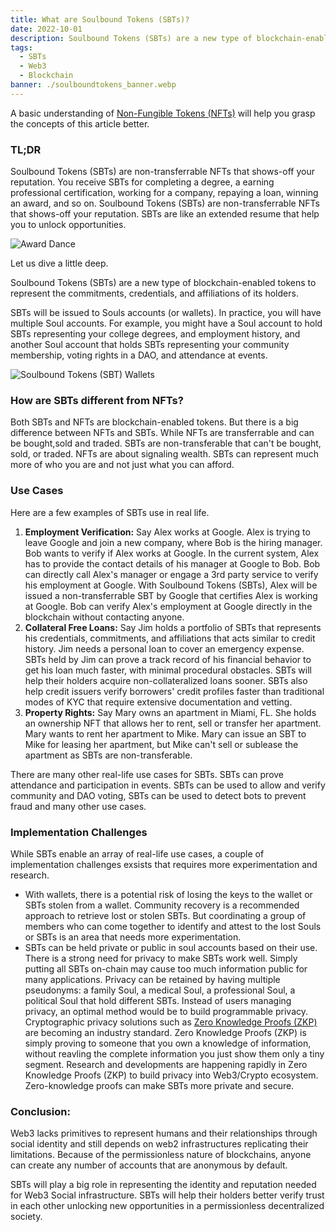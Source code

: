 ```yaml
---
title: What are Soulbound Tokens (SBTs)?
date: 2022-10-01
description: Soulbound Tokens (SBTs) are a new type of blockchain-enabled tokens to represent the commitments, credentials, and affiliations and affiliation of “Souls” that establish provenance and reputation.
tags:
  - SBTs
  - Web3 
  - Blockchain
banner: ./soulboundtokens_banner.webp
---
```


A basic understanding of [Non-Fungible Tokens (NFTs)](https://decrypt.co/resources/non-fungible-tokens-nfts-explained-guide-learn-blockchain "Non-Fungible Tokens (NFTs)")  will help you grasp the concepts of this article better.

### TL;DR

Soulbound Tokens (SBTs) are non-transferrable NFTs that shows-off your reputation. You receive SBTs for completing a degree, a earning professional certification, working for a company, repaying a loan, winning an award, and so on. Soulbound Tokens (SBTs) are non-transferrable NFTs that shows-off your reputation. SBTs are like an extended resume that help you to unlock opportunities.

![Award Dance](./awarddance.gif)

Let us dive a little deep.

Soulbound Tokens (SBTs) are a new type of blockchain-enabled tokens to represent the commitments, credentials, and affiliations of its holders.

SBTs will be issued to Souls accounts (or wallets). In practice, you will have multiple Soul accounts. For example, you might have a Soul account to hold SBTs representing your college degrees, and employment history, and another Soul account that holds SBTs representing your community membership, voting rights in a DAO, and attendance at events.

![Soulbound Tokens (SBT) Wallets](./soul-wallets.png)

### How are SBTs different from NFTs?

Both SBTs and NFTs are blockchain-enabled tokens. But there is a big difference between NFTs and SBTs. While NFTs are transferrable and can be bought,sold and traded. SBTs are non-transferable that can't be bought, sold, or traded. NFTs are about signaling wealth. SBTs can represent much more of who you are and not just what you can afford.

### Use Cases

Here are a few examples of SBTs use in real life.

1. **Employment Verification:** Say Alex works at Google. Alex is trying to leave Google and join a new company, where Bob is the hiring manager. Bob wants to verify if Alex works at Google. In the current system, Alex has to provide the contact details of his manager at Google to Bob. Bob can directly call Alex's manager or engage a 3rd party service to verify his employment at Google. With Soulbound Tokens (SBTs), Alex will be issued a non-transferrable SBT by Google that certifies Alex is working at Google. Bob can verify Alex's employment at Google directly in the blockchain without contacting anyone.
2. **Collateral Free Loans:** Say Jim holds a portfolio of SBTs that represents his credentials, commitments, and affiliations that acts similar to credit history. Jim needs a personal loan to cover an emergency expense. SBTs held by Jim can prove a track record of his financial behavior to get his loan much faster, with minimal procedural obstacles. SBTs will help their holders acquire non-collateralized loans sooner. SBTs also help credit issuers verify borrowers' credit profiles faster than traditional modes of KYC that require extensive documentation and vetting.
3. **Property Rights:** Say Mary owns an apartment in Miami, FL. She holds an ownership NFT that allows her to rent, sell or transfer her apartment. Mary wants to rent her apartment to Mike. Mary can issue an SBT to Mike for leasing her apartment, but Mike can't sell or sublease the apartment as SBTs are non-transferable.

There are many other real-life use cases for SBTs. SBTs can prove attendance and participation in events. SBTs can be used to allow and verify community and DAO voting, SBTs can be used to detect bots to prevent fraud and many other use cases.

### Implementation Challenges

While SBTs enable an array of real-life use cases, a couple of implementation challenges exsists that requires more experimentation and research.

- With wallets, there is a potential risk of losing the keys to the wallet or SBTs stolen from a wallet. Community recovery is a recommended approach to retrieve lost or stolen SBTs. But coordinating a group of members who can come together to identify and attest to the lost Souls or SBTs is an area that needs more experimentation.
- SBTs can be held private or public in soul accounts based on their use. There is a strong need for privacy to make SBTs work well. Simply putting all SBTs on-chain may cause too much information public for many applications. Privacy can be retained by having multiple pseudonyms: a family Soul, a medical Soul, a professional Soul, a political Soul that hold different SBTs. Instead of users managing privacy, an optimal method would be to build programmable privacy. Cryptographic privacy solutions such as [Zero Knowledge Proofs (ZKP)](https://hackernoon.com/eli5-zero-knowledge-proof-78a276db9eff "Zero Knowledge Proofs (ZKP)") are becoming an industry standard. Zero Knowledge Proofs (ZKP) is simply proving to someone that you own a knowledge of information, without reavling the complete information you just show them only a tiny segment. Research and developments are happening rapidly in Zero Knowledge Proofs (ZKP) to build privacy into Web3/Crypto ecosystem. Zero-knowledge proofs can make SBTs more private and secure.






### Conclusion:

Web3 lacks primitives to represent humans and their relationships through social identity and still depends on web2 infrastructures replicating their limitations. Because of the permissionless nature of blockchains, anyone can create any number of accounts that are anonymous by default.

SBTs will play a big role in representing the identity and reputation needed for Web3 Social infrastructure. SBTs will help their holders better verify trust in each other unlocking new opportunities in a permissionless decentralized society.